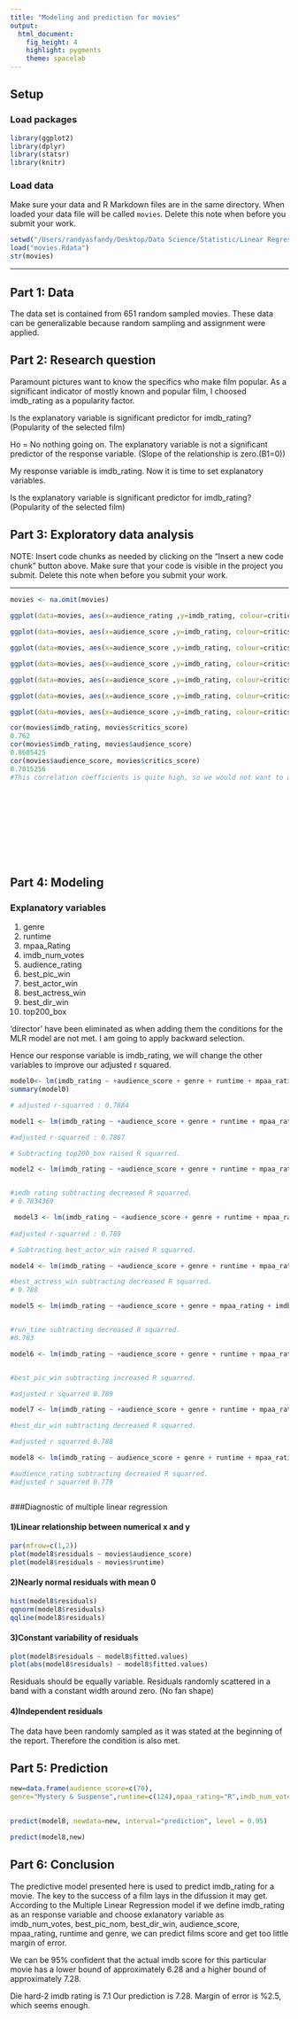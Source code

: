 ```yaml
---
title: "Modeling and prediction for movies"
output: 
  html_document: 
    fig_height: 4
    highlight: pygments
    theme: spacelab
---
```


## Setup

### Load packages

```r
library(ggplot2)     
library(dplyr)        
library(statsr)       
library(knitr)  

```

### Load data

Make sure your data and R Markdown files are in the same directory. When loaded
your data file will be called `movies`. Delete this note when before you submit 
your work. 

```r
setwd("/Users/randyasfandy/Desktop/Data Science/Statistic/Linear Regression and Modelling/Final Project")
load("movies.Rdata")
str(movies)

```



* * *

## Part 1: Data

The data set is contained from 651 random sampled movies.
These data can be generalizable because random sampling and assignment were applied.



## Part 2: Research question

Paramount pictures want to know the specifics who make film popular.
As a significant indicator of mostly known and popular film, I choosed imdb_rating
as a popularity factor.

Is the explanatory variable is significant predictor for imdb_rating?
(Popularity of the selected film)

Ho = No nothing going on.
The explanatory variable is not a significant predictor of the response variable.
(Slope of the relationship is zero.(B1=0))

My response variable is imdb_rating.
Now it is time to set explanatory variables.

Is the explanatory variable is significant predictor for imdb_rating?
(Popularity of the selected film)


## Part 3: Exploratory data analysis

NOTE: Insert code chunks as needed by clicking on the "Insert a new code chunk" 
button above. Make sure that your code is visible in the project you submit. 
Delete this note when before you submit your work.

* * *



```r

movies <- na.omit(movies)
 
ggplot(data=movies, aes(x=audience_rating ,y=imdb_rating, colour=critics_rating))+geom_point() + geom_smooth(method = "lm", se = FALSE) + facet_wrap(~top200_box)

ggplot(data=movies, aes(x=audience_score ,y=imdb_rating, colour=critics_rating))+geom_point() + geom_smooth(method = "lm", se = FALSE) + facet_wrap(~best_actor_win)

ggplot(data=movies, aes(x=audience_score ,y=imdb_rating, colour=critics_rating))+geom_point() + geom_smooth(method = "lm", se = FALSE) + facet_wrap(~best_actress_win)

ggplot(data=movies, aes(x=audience_score ,y=imdb_rating, colour=critics_rating))+geom_point() + geom_smooth(method = "lm", se = FALSE) + facet_wrap(~best_pic_win)

ggplot(data=movies, aes(x=audience_score ,y=imdb_rating, colour=critics_rating))+geom_point() + geom_smooth(method = "lm", se = FALSE) + facet_wrap(~best_pic_win)

ggplot(data=movies, aes(x=audience_score ,y=imdb_rating, colour=critics_rating))+geom_point() + geom_smooth(method = "lm", se = FALSE) + facet_wrap(~genre)

ggplot(data=movies, aes(x=audience_score ,y=imdb_rating, colour=critics_rating))+geom_point() + geom_smooth(method = "lm", se = FALSE) + facet_wrap(~mpaa_rating)

cor(movies$imdb_rating, movies$critics_score)
0.762
cor(movies$imdb_rating, movies$audience_score)
0.8605425
cor(movies$audience_score, movies$critics_score)
0.7015256
#This correlation coefficients is quite high, so we would not want to add critics_score because these two variables are highly associated, it may result multicollinearity.












```









## Part 4: Modeling

### Explanatory variables

1. genre
2. runtime
3. mpaa_Rating
4. imdb_num_votes
5. audience_rating
6. best_pic_win
7. best_actor_win
8. best_actress_win
9. best_dir_win
10. top200_box

'director' have been eliminated as when adding them the conditions for the MLR model are not met.
I am going to apply backward selection.

Hence our response variable is imdb_rating, we will change the other variables to improve
our adjusted r squared.
```r


model0<- lm(imdb_rating ~ +audience_score + genre + runtime + mpaa_rating + imdb_num_votes +  audience_rating + best_pic_nom + best_pic_win + best_actor_win+best_actress_win+best_dir_win + top200_box , data=movies)
summary(model0)

# adjusted r-squarred : 0.7884

model1 <- lm(imdb_rating ~ +audience_score + genre + runtime + mpaa_rating + imdb_num_votes +  audience_rating + best_pic_nom + best_pic_win + best_actor_win+best_actress_win+best_dir_win , data=movies)

#adjusted r-squarred : 0.7887

# Subtracting top200_box raised R squarred.

model2 <- lm(imdb_rating ~ +audience_score + genre + runtime + mpaa_rating +  audience_rating + best_pic_nom + best_pic_win + best_actor_win+best_actress_win+best_dir_win , data=movies)


#imdb rating subtracting decreased R squarred.
# 0.7834369

 model3 <- lm(imdb_rating ~ +audience_score + genre + runtime + mpaa_rating + imdb_num_votes +  audience_rating + best_pic_nom + best_pic_win +best_actress_win+best_dir_win , data=movies)
 
#adjusted r-squarred : 0.789

# Subtracting best_actor_win raised R squarred.

model4 <- lm(imdb_rating ~ +audience_score + genre + runtime + mpaa_rating + imdb_num_votes +  audience_rating + best_pic_nom + best_pic_win +best_dir_win , data=movies)

#best_actress_win subtracting decreased R squarred.
# 0.788

model5 <- lm(imdb_rating ~ +audience_score + genre + mpaa_rating + imdb_num_votes +  audience_rating + best_pic_nom + best_pic_win +best_dir_win , data=movies)


#run_time subtracting decreased R squarred.
#0.783

model6 <- lm(imdb_rating ~ +audience_score + genre + runtime + mpaa_rating + imdb_num_votes +  audience_rating + best_pic_nom +best_dir_win , data=movies)


#best_pic_win subtracting increased R squarred.

#adjusted r squarred 0.789

model7 <- lm(imdb_rating ~ +audience_score + genre + runtime + mpaa_rating + imdb_num_votes +  audience_rating + best_pic_nom , data=movies)

#best_dir_win subtracting decreased R squarred.

#adjusted r squarred 0.788

model8 <- lm(imdb_rating ~ audience_score + genre + runtime + mpaa_rating + imdb_num_votes  + best_pic_nom +best_dir_win , data=movies)

#audience_rating subtracting decreased R squarred.
#adjusted r squarred 0.779



```



###Diagnostic of multiple linear regression

#### 1)Linear relationship between numerical x and y 

```r
par(mfrow=c(1,2))
plot(model8$residuals ~ movies$audience_score)
plot(model8$residuals ~ movies$runtime)
```




#### 2)Nearly normal residuals with mean 0 

```r
hist(model8$residuals)
qqnorm(model8$residuals)
qqline(model8$residuals)
```



#### 3)Constant variability of residuals


```r
plot(model8$residuals ~ model8$fitted.values)
plot(abs(model8$residuals) ~ model8$fitted.values)

```

Residuals should be equally variable.
Residuals randomly scattered in a band with a constant width around zero.
(No fan shape)

#### 4)Independent residuals 

The data have been randomly sampled as it was stated at the beginning of the report. Therefore the condition is also met.





## Part 5: Prediction

```r

new=data.frame(audience_score=c(70),
genre="Mystery & Suspense",runtime=c(124),mpaa_rating="R",imdb_num_votes =c(259822),best_pic_nom="no",best_dir_win="no")
               

predict(model8, newdata=new, interval="prediction", level = 0.95)

predict(model8,new)

```

## Part 6: Conclusion

The predictive model presented here is used to predict imdb_rating for a movie.
The key to the success of a film lays in the difussion it may get.
According to the Multiple Linear Regression model if we define imdb_rating as an response
variable and choose exlanatory variable as imdb_num_votes, best_pic_nom, best_dir_win, audience_score, mpaa_rating, runtime and genre, we can predict films score and get too little
margin of error.

We can be 95% confident that the actual imdb score for this particular movie has a lower bound
of approximately 6.28 and a higher bound of approximately 7.28.

Die hard-2 imdb rating is 7.1
Our prediction is 7.28.
Margin of error is %2.5, which seems enough.





